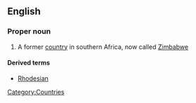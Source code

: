 ==English==
{{wikipedia}}
===Proper noun===
{{en-proper noun}}

# {{historical}} A former [[country]] in southern Africa, now called [[Zimbabwe]]

====Derived terms====
*[[Rhodesian]]

[[Category:Countries]]